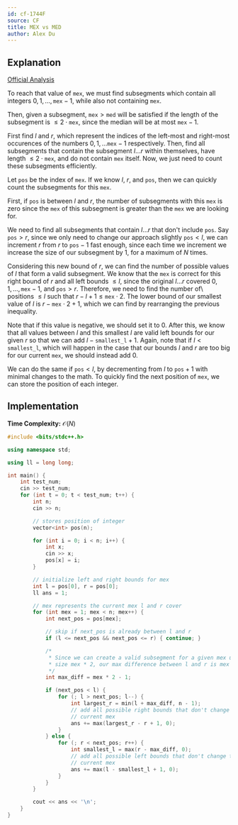 ```yaml
---
id: cf-1744F
source: CF
title: MEX vs MED
author: Alex Du
---
```


## Explanation

[Official Analysis](https://codeforces.com/blog/entry/108101)

<Spoiler title="Hint 1">

To reach that value of $\texttt{mex}$, we must find subsegments which contain all
integers $0, 1, \ldots, \texttt{mex}-1$, while also not containing $\texttt{mex}$.

Then, given a subsegment, $\texttt{mex} > \texttt{med}$ will be satisfied if the length of the
subsegment is $\leq 2 \cdot \texttt{mex}$, since the median will be at most $\texttt{mex}-1$.

</Spoiler>

<Spoiler title="Hint 2">

First find $l$ and $r$, which represent the
indices of the left-most and right-most occurences of the numbers
$0, 1, \ldots \texttt{mex} - 1$ respectively. Then, find all subsegments that contain the
subsegment $l \ldots r$ within themselves, have length $\leq 2 \cdot \texttt{mex}$, and
do not contain $\texttt{mex}$ itself. Now, we just need to count these
subsegments efficiently.

</Spoiler>

<Spoiler title="Solution">

Let $\texttt{pos}$ be the index of $\texttt{mex}$. If we know $l$, $r$, and $\texttt{pos}$, then we can quickly count the subsegments for this $\texttt{mex}$.


First, if $\texttt{pos}$ is between $l$ and $r$, the number of subsegments with this $\texttt{mex}$ is zero since the $\texttt{mex}$ of this subsegment is greater than the $\texttt{mex}$ we are looking for.


We need to find all subsegments that contain $l \ldots r$ that don't include $\texttt{pos}$. Say $\texttt{pos}>r$, since we only need to change our approach slightly $\texttt{pos} < l$, we can increment $r$ from $r$ to $\texttt{pos}-1$ fast enough, since each time we increment we increase the size of our subsegment by $1$, for a maximum of $N$ times.

Considering this new bound of $r$, we can find the number of possible values of $l$ that form a valid subsegment. We know that the $\texttt{mex}$ is correct for this right bound of $r$ and all left bounds $\leq l$, since the original $l \ldots r$ covered $0, 1, \ldots, \texttt{mex} - 1$, and $\texttt{pos} > r$. Therefore, we need to find the number of\ positions $\leq l$ such that $r-l+1 \leq \texttt{mex} \cdot 2$. The lower
bound of our smallest value of $l$ is $r-\texttt{mex} \cdot 2 + 1$, which we can find by rearranging the previous inequality. 

Note that if this value is negative, we should set it to $0$. After this, we know that all values between $l$ and this smallest $l$ are valid left bounds for our given $r$ so that we can add $l-\texttt{smallest\_l} + 1$. Again, note that if $l < \texttt{smallest\_l}$, which will happen in the case that our bounds $l$ and $r$ are too big for our current $\texttt{mex}$, we should instead add $0$. 

We can do the same if $\texttt{pos} < l$, by decrementing from $l$ to $\texttt{pos}+1$ with minimal changes to the math. To quickly find the next position of $\texttt{mex}$, we can store the position of each integer.


## Implementation

**Time Complexity:** $\mathcal{O}(N)$


<LanguageSection>

<CPPSection>

```cpp
#include <bits/stdc++.h>

using namespace std;

using ll = long long;

int main() {
	int test_num;
	cin >> test_num;
	for (int t = 0; t < test_num; t++) {
		int n;
		cin >> n;

		// stores position of integer
		vector<int> pos(n);

		for (int i = 0; i < n; i++) {
			int x;
			cin >> x;
			pos[x] = i;
		}

		// initialize left and right bounds for mex
		int l = pos[0], r = pos[0];
		ll ans = 1;

		// mex represents the current mex l and r cover
		for (int mex = 1; mex < n; mex++) {
			int next_pos = pos[mex];

			// skip if next_pos is already between l and r
			if (l <= next_pos && next_pos <= r) { continue; }

			/*
			 * Since we can create a valid subsegment for a given mex up until
			 * size mex * 2, our max difference between l and r is mex * 2 - 1.
			 */
			int max_diff = mex * 2 - 1;

			if (next_pos < l) {
				for (; l > next_pos; l--) {
					int largest_r = min(l + max_diff, n - 1);
					// add all possible right bounds that don't change the
					// current mex
					ans += max(largest_r - r + 1, 0);
				}
			} else {
				for (; r < next_pos; r++) {
					int smallest_l = max(r - max_diff, 0);
					// add all possible left bounds that don't change the
					// current mex
					ans += max(l - smallest_l + 1, 0);
				}
			}
		}

		cout << ans << '\n';
	}
}
```

</CPPSection>

</LanguageSection>

</Spoiler>
